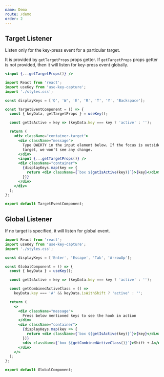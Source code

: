 ```yaml
---
name: Demo
route: /demo
order: 2
---
```



## Target Listener

Listen only for the key-press event for a particular target.

It is provided by `getTargetProps` props getter. If `getTargetProps` props getter is not provided, then it will listen for key-press event globally.

```jsx
<input {...getTargetProps()} />
```

<TargetEventComponent />

```jsx
import React from 'react';
import useKey from 'use-key-capture';
import './styles.css';

const displayKeys = ['Q', 'W', 'E', 'R', 'T', 'Y', 'Backspace'];

const TargetEventComponent = () => {
  const { keyData, getTargetProps } = useKey();

  const getIsActive = key => (keyData.key === key ? 'active' : '');

  return (
    <div className="container-target">
      <div className="message">
        Type QWERTY in the input element below. If the focus is outside the
        target, we won't see any change.
      </div>
      <input {...getTargetProps()} />
      <div className="container">
        {displayKeys.map(key => {
          return <div className={`box ${getIsActive(key)}`}>{key}</div>;
        })}
      </div>
    </div>
  );
};

export default TargetEventComponent;
```

## Global Listener

If no target is specified, it will listen for global event.

<GlobalComponent />

```jsx
import React from 'react';
import useKey from 'use-key-capture';
import './styles.css';

const displayKeys = ['Enter', 'Escape', 'Tab', 'ArrowUp'];

const GlobalComponent = () => {
  const { keyData } = useKey();

  const getIsActive = key => (keyData.key === key ? 'active' : '');

  const getCombinedActiveClass = () =>
    keyData.key === 'A' && keyData.isWithShift ? 'active' : '';

  return (
    <>
      <div className="message">
        Press below mentioned keys to see the hook in action
      </div>
      <div className="container">
        {displayKeys.map(key => {
          return <div className={`box ${getIsActive(key)}`}>{key}</div>;
        })}
        <div className={`box ${getCombinedActiveClass()}`}>Shift + A</div>
      </div>
    </>
  );
};

export default GlobalComponent;
```
